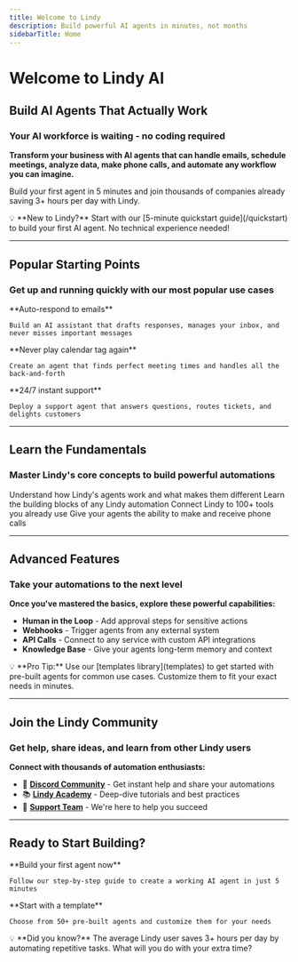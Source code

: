 ```yaml
---
title: Welcome to Lindy
description: Build powerful AI agents in minutes, not months
sidebarTitle: Home
---
```


# Welcome to Lindy AI

## Build AI Agents That Actually Work

### Your AI workforce is waiting - no coding required

**Transform your business with AI agents that can handle emails, schedule meetings, analyze data, make phone calls, and automate any workflow you can imagine.**

Build your first agent in 5 minutes and join thousands of companies already saving 3+ hours per day with Lindy.

<aside>
💡 **New to Lindy?**
Start with our [5-minute quickstart guide](/quickstart) to build your first AI agent. No technical experience needed!
</aside>

---

## Popular Starting Points

### Get up and running quickly with our most popular use cases

<CardGroup cols={3}>
  <Card
    title="Email Assistant"
    icon="envelope"
    href="/tutorials/email-assistant"
  >
    **Auto-respond to emails**
    
    Build an AI assistant that drafts responses, manages your inbox, and never misses important messages
  </Card>
  <Card
    title="Meeting Scheduler"
    icon="calendar"
    href="/tutorials/meeting-scheduler"
  >
    **Never play calendar tag again**
    
    Create an agent that finds perfect meeting times and handles all the back-and-forth
  </Card>
  <Card
    title="Customer Support"
    icon="headset"
    href="/tutorials/chatbot"
  >
    **24/7 instant support**
    
    Deploy a support agent that answers questions, routes tickets, and delights customers
  </Card>
</CardGroup>

---

## Learn the Fundamentals

### Master Lindy's core concepts to build powerful automations

<CardGroup cols={2}>
  <Card
    title="What are AI Agents?"
    icon="robot"
    href="/core-concepts/agents"
  >
    Understand how Lindy's agents work and what makes them different
  </Card>
  <Card
    title="Actions & Triggers"
    icon="bolt"
    href="/core-concepts/actions-and-triggers"
  >
    Learn the building blocks of any Lindy automation
  </Card>
  <Card
    title="Integrations"
    icon="plug"
    href="/integrations/integrations/overview"
  >
    Connect Lindy to 100+ tools you already use
  </Card>
  <Card
    title="Phone Calling"
    icon="phone"
    href="/phone-calling/overview"
  >
    Give your agents the ability to make and receive phone calls
  </Card>
</CardGroup>

---

## Advanced Features

### Take your automations to the next level

**Once you've mastered the basics, explore these powerful capabilities:**

- **Human in the Loop** - Add approval steps for sensitive actions
- **Webhooks** - Trigger agents from any external system
- **API Calls** - Connect to any service with custom API integrations
- **Knowledge Base** - Give your agents long-term memory and context

<aside>
💡 **Pro Tip:**
Use our [templates library](templates) to get started with pre-built agents for common use cases. Customize them to fit your exact needs in minutes.
</aside>

---

## Join the Lindy Community

### Get help, share ideas, and learn from other Lindy users

**Connect with thousands of automation enthusiasts:**

- 🎯 **[Discord Community](https://discord.example.com)** - Get instant help and share your automations
- 📚 **[Lindy Academy](https://www.lindy.ai/academy)** - Deep-dive tutorials and best practices
- 📧 **[Support Team](mailto:support@example.com)** - We're here to help you succeed

---

## Ready to Start Building?

<CardGroup cols={2}>
  <Card
    title="5-Minute Quickstart"
    icon="rocket"
    href="/quickstart"
    color="#FFB800"
  >
    **Build your first agent now**
    
    Follow our step-by-step guide to create a working AI agent in just 5 minutes
  </Card>
  <Card
    title="Browse Templates"
    icon="grid-2-plus"
    href="https://example.com/templates"
    color="#FFB800"
  >
    **Start with a template**
    
    Choose from 50+ pre-built agents and customize them for your needs
  </Card>
</CardGroup>

<aside>
💡 **Did you know?**
The average Lindy user saves 3+ hours per day by automating repetitive tasks. What will you do with your extra time?
</aside>
